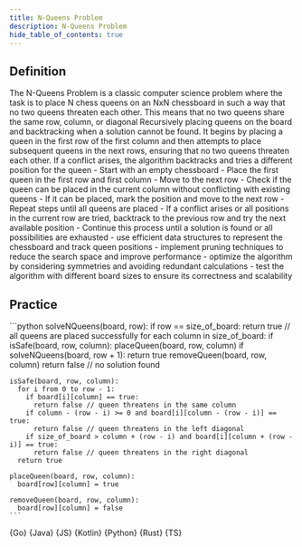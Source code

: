 ```yaml
---
title: N-Queens Problem
description: N-Queens Problem
hide_table_of_contents: true
---
```





## Definition

<Tabs>
  <TabItem value="definition" label="Definition">
    The N-Queens Problem is a classic computer science problem where the task is to place N chess queens on an NxN chessboard in such a way that no two queens threaten each other. This means that no two queens share the same row, column, or diagonal
  </TabItem>
  <TabItem value="how" label="Explanation">
    Recursively placing queens on the board and backtracking when a solution cannot be found. It begins by placing a queen in the first row of the first column and then attempts to place subsequent queens in the next rows, ensuring that no two queens threaten each other. If a conflict arises, the algorithm backtracks and tries a different position for the queen
  </TabItem>
  <TabItem value="guidance" label="Guidance">
    - Start with an empty chessboard
    - Place the first queen in the first row and first column
    - Move to the next row
      - Check if the queen can be placed in the current column without conflicting with existing queens
      - If it can be placed, mark the position and move to the next row
      - Repeat steps until all queens are placed
    - If a conflict arises or all positions in the current row are tried, backtrack to the previous row and try the next available position
    - Continue this process until a solution is found or all possibilities are exhausted
  </TabItem>
  <TabItem value="tips" label="Tips">
    - use efficient data structures to represent the chessboard and track queen positions
    - implement pruning techniques to reduce the search space and improve performance
    - optimize the algorithm by considering symmetries and avoiding redundant calculations
    - test the algorithm with different board sizes to ensure its correctness and scalability
  </TabItem>
</Tabs>

## Practice

<Tabs>
  <TabItem value="practice" label="Practice">
    ```python
    solveNQueens(board, row):
      if row == size_of_board:
        return true // all queens are placed successfully
      for each column in size_of_board:
        if isSafe(board, row, column):
          placeQueen(board, row, column)
          if solveNQueens(board, row + 1):
            return true
          removeQueen(board, row, column)
      return false // no solution found

    isSafe(board, row, column):
      for i from 0 to row - 1:
        if board[i][column] == true:
          return false // queen threatens in the same column
        if column - (row - i) >= 0 and board[i][column - (row - i)] == true:
          return false // queen threatens in the left diagonal
        if size_of_board > column + (row - i) and board[i][column + (row - i)] == true:
          return false // queen threatens in the right diagonal
      return true

    placeQueen(board, row, column):
      board[row][column] = true

    removeQueen(board, row, column):
      board[row][column] = false
    ```
  </TabItem>
  <TabItem value="solution" label="Solution">
    <Tabs queryString="code">
      <TabItem
        value="go"
        label=""
        attributes={{ title: "Go Lang", className: "code_lang go m" }}
      >
        <CodeBlock language="go">{Go}</CodeBlock>
      </TabItem>
      <TabItem
        value="java"
        label=""
        attributes={{ title: "Java", className: "code_lang java m" }}
      >
        <CodeBlock language="java">{Java}</CodeBlock>
      </TabItem>
      <TabItem
        value="js"
        label=""
        attributes={{ title: "JavaScript", className: "code_lang js m" }}
      >
        <CodeBlock language="js">{JS}</CodeBlock>
      </TabItem>
      <TabItem
        value="kotlin"
        label=""
        attributes={{ title: "Kotlin", className: "code_lang kotlin m" }}
      >
        <CodeBlock language="kotlin">{Kotlin}</CodeBlock>
      </TabItem>
      <TabItem
        value="python"
        label=""
        attributes={{ title: "Python", className: "code_lang python m" }}
      >
        <CodeBlock language="python">{Python}</CodeBlock>
      </TabItem>
      <TabItem
        value="rust"
        label=""
        attributes={{ title: "Rust", className: "code_lang rust m" }}
      >
        <CodeBlock language="rust">{Rust}</CodeBlock>
      </TabItem>
      <TabItem
        value="ts"
        label=""
        attributes={{ title: "TypeScript", className: "code_lang ts m" }}
      >
        <CodeBlock language="ts">{TS}</CodeBlock>
      </TabItem>
    </Tabs>
  </TabItem>
</Tabs>
